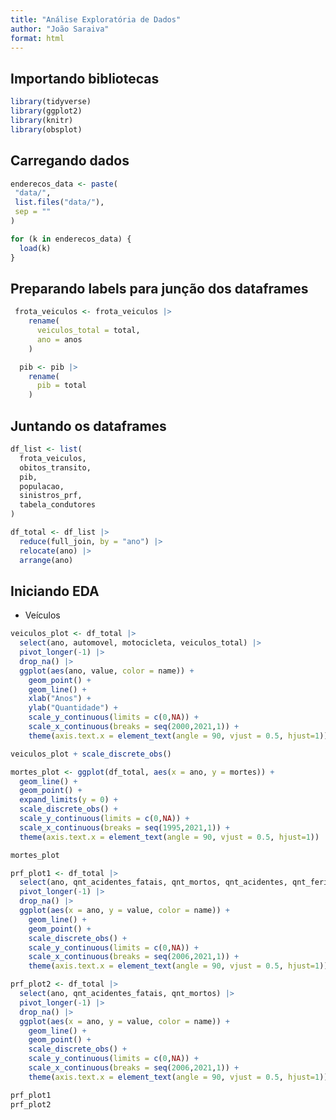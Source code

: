 ```yaml
---
title: "Análise Exploratória de Dados"
author: "João Saraiva"
format: html
---
```


## Importando bibliotecas

```r
library(tidyverse)
library(ggplot2)
library(knitr)
library(obsplot)
```

## Carregando dados

```r
enderecos_data <- paste(
 "data/",
 list.files("data/"),
 sep = ""
)

for (k in enderecos_data) {
  load(k)
}
```

## Preparando labels para junção dos dataframes

```r
 frota_veiculos <- frota_veiculos |> 
    rename(
      veiculos_total = total,
      ano = anos
    )

  pib <- pib |> 
    rename(
      pib = total
    )
```

## Juntando os dataframes

```r
df_list <- list(
  frota_veiculos,
  obitos_transito,
  pib,
  populacao,
  sinistros_prf,
  tabela_condutores
)

df_total <- df_list |> 
  reduce(full_join, by = "ano") |> 
  relocate(ano) |> 
  arrange(ano)
```

## Iniciando EDA

- Veículos

```r
veiculos_plot <- df_total |> 
  select(ano, automovel, motocicleta, veiculos_total) |> 
  pivot_longer(-1) |>
  drop_na() |> 
  ggplot(aes(ano, value, color = name)) +
    geom_point() +
    geom_line() +
    xlab("Anos") +
    ylab("Quantidade") +
    scale_y_continuous(limits = c(0,NA)) +
    scale_x_continuous(breaks = seq(2000,2021,1)) +
    theme(axis.text.x = element_text(angle = 90, vjust = 0.5, hjust=1))

veiculos_plot + scale_discrete_obs()
```

```r
mortes_plot <- ggplot(df_total, aes(x = ano, y = mortes)) +
  geom_line() +
  geom_point() +
  expand_limits(y = 0) +
  scale_discrete_obs() +
  scale_y_continuous(limits = c(0,NA)) +
  scale_x_continuous(breaks = seq(1995,2021,1)) +
  theme(axis.text.x = element_text(angle = 90, vjust = 0.5, hjust=1))

mortes_plot
```

```r
prf_plot1 <- df_total |> 
  select(ano, qnt_acidentes_fatais, qnt_mortos, qnt_acidentes, qnt_feridos) |> 
  pivot_longer(-1) |>
  drop_na() |> 
  ggplot(aes(x = ano, y = value, color = name)) +
    geom_line() +
    geom_point() +
    scale_discrete_obs() +
    scale_y_continuous(limits = c(0,NA)) +
    scale_x_continuous(breaks = seq(2006,2021,1)) +
    theme(axis.text.x = element_text(angle = 90, vjust = 0.5, hjust=1))

prf_plot2 <- df_total |> 
  select(ano, qnt_acidentes_fatais, qnt_mortos) |> 
  pivot_longer(-1) |>
  drop_na() |> 
  ggplot(aes(x = ano, y = value, color = name)) +
    geom_line() +
    geom_point() +
    scale_discrete_obs() +
    scale_y_continuous(limits = c(0,NA)) +
    scale_x_continuous(breaks = seq(2006,2021,1)) +
    theme(axis.text.x = element_text(angle = 90, vjust = 0.5, hjust=1))

prf_plot1
prf_plot2
```

```r

```

